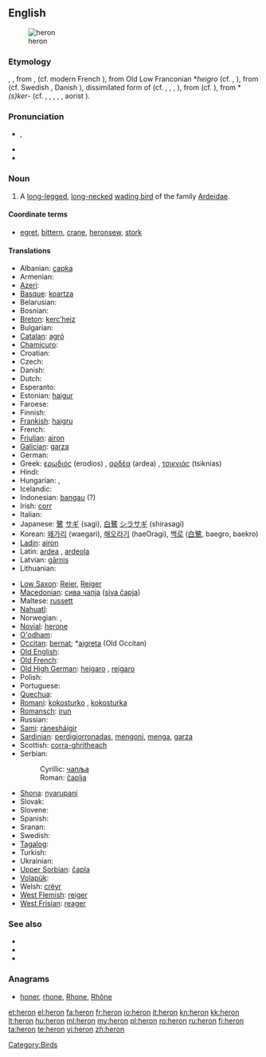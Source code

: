 {{slim-wikipedia|dab=heron (disambiguation)|heron}}
{{also|héron}}
==English==

[[Image:Urban Heron.JPG|thumb|heron ]]

===Etymology===
{{etyl|enm}} {{term|heroun|lang=enm}}, {{term|heiron|lang=enm}}, from {{etyl|xno}} {{term|hairon|lang=xno}}, {{term|heiron|lang=xno}} (cf. modern French {{term|héron|lang=fr}}), from Old Low Franconian *''heigro'' (cf. {{etyl|goh|-}} {{term|heigir|lang=goh}}, {{term|heigaro|lang=goh}}), from {{proto|Germanic|xaiʒarōn}} (cf. Swedish {{term|häger|lang=sv}}, Danish {{term|hejre|lang=da}}), dissimilated form of {{proto|Germanic|xraiʒrōn}} (cf. {{etyl|ang|-}} {{term|hragra|hrāgra|lang=ang}}, {{etyl|fry|-}} {{term|reager|lang=fry}}, {{etyl|nl|-}} {{term|reiger|lang=nl}}, {{etyl|de|-}} {{term|Reiher|lang=de}}), from {{proto|Indo-European|kroikro}} (cf. {{etyl|cy|-}} {{term|crëyr|lang=cy||heron}}), from *''(s)ker''- (cf. {{etyl|cy|-}} {{term|cryg|lang=cy||hoarse}}, {{etyl|lt|-}} {{term|krỹkšti|lang=lt||to shriek}}, {{etyl|cu|-}} {{term|кричати|tr=kričati|lang=cu||to cry out}}, {{term|крикъ|tr=krikŭ|lang=cu||screaming}}, {{etyl|grc|-}} {{term|κρίζω|tr=krízō|lang=grc||to creak}}, aorist {{term|κρίκε|tr=kríke|lang=grc||it creaked}}).

===Pronunciation===
* {{IPA|/ˈhɛrən/}}, {{SAMPA|/"hEr@n/}}
* {{audio|en-us-heron.ogg|Audio (US)}}
* {{rhymes|ɛrən}}

===Noun===
{{en-noun}}

# A [[long-legged]], [[long-necked]] [[wading bird]] of the family [[Ardeidae]].

====Coordinate terms====
* {{sense|a wading bird}} [[egret]], [[bittern]], [[crane]], [[heronsew]], [[stork]]

====Translations====
{{trans-top|bird}}
* Albanian: [[çapka]]
* Armenian: {{t-|hy|ձկնկուլ|tr=jknkul}}
* [[Azeri]]: {{t|az|vağ|xs=Azeri}}
* [[Basque]]: [[koartza]]
* Belarusian: {{t-|be|чапля|čapla|xs=Belarusian}}
* Bosnian: {{t-|bs|čaplja|f}}
* [[Breton]]: [[kerc’heiz]] {{f}}
* Bulgarian: {{t+|bg|чапла|f}}
* [[Catalan]]: [[agró]]
* [[Chamicuro]]: {{tø|ccc|askoli}}
* Croatian: {{t-|hr|čaplja|f|alt=čȁplja}}
* Czech: {{t-|cs|volavka|f}}
* Danish: {{t-|da|hejre|c}}
* Dutch: {{t+|nl|reiger|m}}
* Esperanto: {{t+|eo|ardeo|xs=Esperanto}}
* Estonian: [[haigur]]
* Faroese: {{t-|fo|hegri|xs=Faroese}}
* Finnish: {{t+|fi|haikara}}
* [[Frankish]]: [[haigru]] {{m}}
* French: {{t+|fr|héron|m}}
* [[Friulian]]: [[airon]]
* [[Galician]]: [[garza]]
* German: {{t+|de|Reiher|m}}
* Greek: [[ερωδιός]] (erodios) {{m}} , [[αρδέα]] (ardea) {{f}}, [[τσικνιάς]] (tsiknias) {{m}}
* Hindi: {{t|hi|वगुला|tr=vagulā|xs=Hindi}}
* Hungarian: {{t+|hu|gém}}, {{t+|hu|kócsag}}
* Icelandic: {{t+|is|hegri|m}}
* Indonesian: [[bangau]] (?)
* Irish: [[corr]]
* Italian: {{t+|it|airone|m}}
* Japanese: [[鷺]] [[サギ]] (sagi), [[白鷺]] [[シラサギ]] (shirasagi)
* Korean: [[왜가리]] (waegari), [[해오라기]] (haeOragi), [[백로]] ([[白鷺]], baegro, baekro)
* [[Ladin]]: [[airon]]
* Latin: [[ardea]] {{f}}, [[ardeola]] {{f}}
* Latvian: [[gārnis]]
* Lithuanian: {{t+|lt|garnys|xs=Lithuanian}}
{{trans-mid}}
* [[Low Saxon]]: [[Reier]], [[Reiger]] {{m}}
* [[Macedonian]]: [[сива чапја]] ([[siva čapja]])
* Maltese: [[russett]]
* [[Nahuatl]]: {{tø|nah|aztatl}}
* Norwegian: {{t-|no|hegre}}, {{t-|no|heire|m}}
* [[Novial]]: [[herone]]
* [[O'odham]]: {{tø|ood|shuhthagi u'uwhig}}
* [[Occitan]]: [[bernat]]; *[[aigreta]] (Old Occitan)
* [[Old English]]: {{t-|ang|hragra|m|alt=hrāgra|xs=Old English}}
* [[Old French]]: {{tø|fro|hairon|m}}  {{tø|fro|heiron|m}}
* [[Old High German]]: [[heigaro]] {{m}}, [[reigaro]] {{m}}
* Polish: {{t+|pl|czapla|f}}
* Portuguese: {{t|pt|garça|f}}
* [[Quechua]]: {{t|qu|wakchilla|xs=Quechua}}
* [[Romani]]: [[kokosturko]] {{m}}, [[kokosturka]] {{f}}
* [[Romansch]]: [[irun]]
* Russian: {{t+|ru|цапля|f|tr=cáplja}}
* [[Sami]]: [[ránesháigir]]
* [[Sardinian]]: [[perdigiorronadas]], [[mengoni]], [[menga]], [[garza]]
* Scottish: [[corra-ghritheach]]
* Serbian:
*: Cyrillic: [[чапља]] {{f}}
*: Roman: [[čaplja]] {{f}}
* [[Shona]]: [[nyarupani]]
* Slovak: {{t-|sk|volavka}}
* Slovene: {{t+|sl|čaplja|f}}
* Spanish: {{t+|es|garza|f}}
* Sranan: {{tø|srn|sabaku}}
* Swedish: {{t+|sv|häger}}
* [[Tagalog]]: {{t|tl|tagák|xs=Tagalog}}
* Turkish: {{t+|tr|balıkçıl}}
* Ukrainian: {{t-|uk|чапля|f|tr=čáplja|xs=Ukrainian}}
* [[Upper Sorbian]]: [[čapla]]
* [[Volapük]]: {{qualifier|male or female}} {{t|vo|härod}}
* Welsh: [[crëyr]]
* [[West Flemish]]: [[reiger]]
* [[West Frisian]]: [[reager]]
{{trans-bottom}}

===See also===
* {{pedia}}
* {{specieslite|Ardeidae}}
* {{commonslite}}

===Anagrams===
* {{alphagram|ehnor}} [[honer#English|honer]], [[rhone#English|rhone]], [[Rhone#English|Rhone]], [[Rhône#English|Rhône]]

[[Category:Birds]]

[[et:heron]]
[[el:heron]]
[[fa:heron]]
[[fr:heron]]
[[io:heron]]
[[it:heron]]
[[kn:heron]]
[[kk:heron]]
[[lt:heron]]
[[hu:heron]]
[[ml:heron]]
[[my:heron]]
[[pl:heron]]
[[ro:heron]]
[[ru:heron]]
[[fi:heron]]
[[ta:heron]]
[[te:heron]]
[[vi:heron]]
[[zh:heron]]